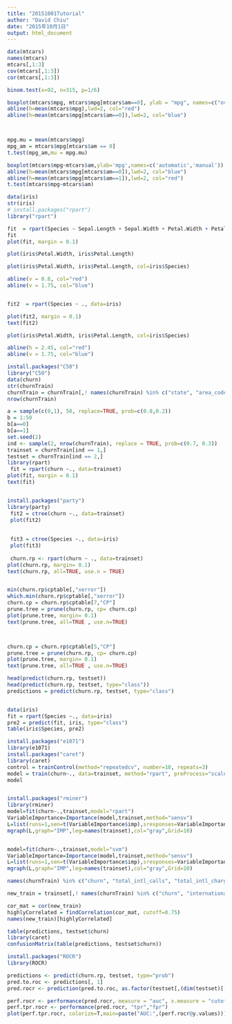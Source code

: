 ```yaml
---
title: "20151001Tutorial"
author: "David Chiu"
date: "2015年10月1日"
output: html_document
---
```


```r
data(mtcars)
names(mtcars)
mtcars[,1:3]
cov(mtcars[,1:3])
cor(mtcars[,1:3])

```
```r
binom.test(x=92, n=315, p=1/6)

boxplot(mtcars$mpg, mtcars$mpg[mtcars$am==0], ylab = "mpg", names=c("overall","automobile"))
abline(h=mean(mtcars$mpg),lwd=2, col="red")
abline(h=mean(mtcars$mpg[mtcars$am==0]),lwd=2, col="blue")



mpg.mu = mean(mtcars$mpg)
mpg_am = mtcars$mpg[mtcars$am == 0]
t.test(mpg_am,mu = mpg.mu)

boxplot(mtcars$mpg~mtcars$am,ylab='mpg',names=c('automatic','manual'))
abline(h=mean(mtcars$mpg[mtcars$am==0]),lwd=2, col="blue")
abline(h=mean(mtcars$mpg[mtcars$am==1]),lwd=2, col="red")
t.test(mtcars$mpg~mtcars$am)

```

```r
data(iris)
str(iris)
# install.packages("rpart")
library("rpart")

fit  = rpart(Species ~ Sepal.Length + Sepal.Width + Petal.Width + Petal.Length, data=iris)
fit
plot(fit, margin = 0.1)

plot(iris$Petal.Width, iris$Petal.Length)

plot(iris$Petal.Width, iris$Petal.Length, col=iris$Species)

abline(v = 0.8, col="red")
abline(v = 1.75, col="blue")


fit2  = rpart(Species ~ ., data=iris)

plot(fit2, margin = 0.1)
text(fit2)

plot(iris$Petal.Width, iris$Petal.Length, col=iris$Species)

abline(h = 2.45, col="red")
abline(v = 1.75, col="blue")

```


```r

install.packages("C50")
library("C50")
data(churn)
str(churnTrain)
churnTrain = churnTrain[,! names(churnTrain) %in% c("state", "area_code", "account_length") ]
nrow(churnTrain)

a = sample(c(0,1), 50, replace=TRUE, prob=c(0.8,0.2))
b = 1:50
b[a==0]
b[a==1]
set.seed(2)
ind <- sample(2, nrow(churnTrain), replace = TRUE, prob=c(0.7, 0.3))
trainset = churnTrain[ind == 1,]
testset = churnTrain[ind == 2,]
library(rpart)
 fit = rpart(churn ~., data=trainset)
plot(fit, margin = 0.1)
text(fit)


install.packages("party")
library(party)
 fit2 = ctree(churn ~., data=trainset)
 plot(fit2)
 
 
 fit3 = ctree(Species ~., data=iris)
 plot(fit3)
 
 churn.rp <- rpart(churn ~ ., data=trainset)
plot(churn.rp, margin= 0.1)
text(churn.rp, all=TRUE, use.n = TRUE)


min(churn.rp$cptable[,"xerror"])
which.min(churn.rp$cptable[,"xerror"])
churn.cp = churn.rp$cptable[7,"CP"]
prune.tree = prune(churn.rp, cp= churn.cp)
plot(prune.tree, margin= 0.1)
text(prune.tree, all=TRUE , use.n=TRUE)



churn.cp = churn.rp$cptable[5,"CP"]
prune.tree = prune(churn.rp, cp= churn.cp)
plot(prune.tree, margin= 0.1)
text(prune.tree, all=TRUE , use.n=TRUE)

head(predict(churn.rp, testset))
head(predict(churn.rp, testset, type="class"))
predictions = predict(churn.rp, testset, type="class")


data(iris)
fit = rpart(Species ~., data=iris)
pre2 = predict(fit, iris, type="class")
table(iris$Species, pre2)

install.packages("e1071")
library(e1071)
install.packages("caret")
library(caret)
control = trainControl(method="repeatedcv", number=10, repeats=3)
model = train(churn~., data=trainset, method="rpart", preProcess="scale", trControl=control)
model


install.packages("rminer")
library(rminer)
model=fit(churn~.,trainset,model="rpart")
VariableImportance=Importance(model,trainset,method="sensv")
L=list(runs=1,sen=t(VariableImportance$imp),sresponses=VariableImportance$sresponses)
mgraph(L,graph="IMP",leg=names(trainset),col="gray",Grid=10)


model=fit(churn~.,trainset,model="svm")
VariableImportance=Importance(model,trainset,method="sensv")
L=list(runs=1,sen=t(VariableImportance$imp),sresponses=VariableImportance$sresponses)
mgraph(L,graph="IMP",leg=names(trainset),col="gray",Grid=10)

```

```r
names(churnTrain) %in% c("churn", "total_intl_calls", "total_intl_charge")

new_train = trainset[,! names(churnTrain) %in% c("churn", "international_plan", "voice_mail_plan")]

cor_mat = cor(new_train)
highlyCorrelated = findCorrelation(cor_mat, cutoff=0.75)
names(new_train)[highlyCorrelated]

table(predictions, testset$churn)
library(caret)
confusionMatrix(table(predictions, testset$churn))
```

```r
install.packages("ROCR")
library(ROCR)

predictions <- predict(churn.rp, testset, type="prob")
pred.to.roc <- predictions[, 1] 
pred.rocr <- prediction(pred.to.roc, as.factor(testset[,(dim(testset)[[2]])])) 

perf.rocr <- performance(pred.rocr, measure = "auc", x.measure = "cutoff") 
perf.tpr.rocr <- performance(pred.rocr, "tpr","fpr") 
plot(perf.tpr.rocr, colorize=T,main=paste("AUC:",(perf.rocr@y.values)))


```